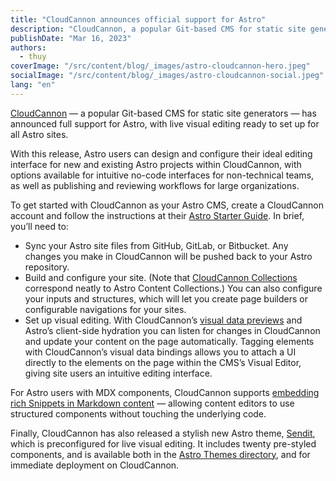 ```yaml
---
title: "CloudCannon announces official support for Astro"
description: "CloudCannon, a popular Git-based CMS for static site generators, has announced full support for Astro."
publishDate: "Mar 16, 2023"
authors:
  - thuy
coverImage: "/src/content/blog/_images/astro-cloudcannon-hero.jpeg"
socialImage: "/src/content/blog/_images/astro-cloudcannon-social.jpeg"
lang: "en"
---
```


[CloudCannon](https://cloudcannon.com/astro-cms/?utm_campaign=Astro%20out-of-beta&utm_source=astro-partner-blog&utm_medium=blog) — a popular Git-based CMS for static site generators — has announced full support for 
Astro, with live visual editing ready to set up for all Astro sites.

With this release, Astro users can design and configure their ideal editing interface for new and 
existing Astro projects within CloudCannon, with options available for intuitive no-code interfaces 
for non-technical teams, as well as publishing and reviewing workflows for large organizations.

To get started with CloudCannon as your Astro CMS, create a CloudCannon account and follow the 
instructions at their [Astro Starter Guide](https://cloudcannon.com/documentation/guides/astro-starter-guide/?utm_campaign=Astro%20out-of-beta&utm_source=astro-partner-blog). In brief, you’ll need to:

- Sync your Astro site files from GitHub, GitLab, or Bitbucket. Any changes you make in CloudCannon 
will be pushed back to your Astro repository.
- Build and configure your site. (Note that [CloudCannon Collections](https://cloudcannon.com/documentation/articles/defining-your-collections/?utm_campaign=Astro%20out-of-beta&utm_source=astro-partner-blog) correspond neatly to Astro 
Content Collections.) You can also configure your inputs and structures, which will let you create 
page builders or configurable navigations for your sites.
- Set up visual editing. With CloudCannon’s [visual data previews](https://cloudcannon.com/documentation/articles/using-live-editing-with-vanilla-js/?utm_campaign=Astro%20out-of-beta&utm_source=astro-partner-blog) and Astro’s client-side hydration 
you can listen for changes in CloudCannon and update your content on the page automatically. 
Tagging elements with CloudCannon’s visual data bindings allows you to attach a UI directly to the 
elements on the page within the CMS’s Visual Editor, giving site users an intuitive editing interface.

For Astro users with MDX components, CloudCannon supports [embedding rich Snippets in Markdown 
content](https://cloudcannon.com/documentation/articles/editing-with-mdx-components/?utm_campaign=Astro%20out-of-beta&utm_source=astro-partner-blog) — allowing content editors to use structured components without touching the underlying code.

Finally, CloudCannon has also released a stylish new Astro theme, [Sendit](https://cloudcannon.com/templates/sendit/?utm_campaign=Astro%20out-of-beta&utm_source=astro-partner-blog), which is preconfigured 
for live visual editing. It includes twenty pre-styled components, and is available both in the 
[Astro Themes directory](https://astro.build/themes/details/sendit/), and for immediate deployment on CloudCannon.